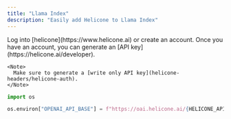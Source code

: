```yaml
---
title: "Llama Index"
description: "Easily add Helicone to Llama Index"
---
```


<Steps>
  <Step title="Create an account + Generate an API Key">
    Log into [helicone](https://www.helicone.ai) or create an account. Once you have an account, you
    can generate an [API key](https://helicone.ai/developer).

    <Note>
      Make sure to generate a [write only API key](helicone-headers/helicone-auth).
    </Note>

  </Step>
  <Step title="Set OPENAI_BASE_URL as an environment variable">

  <CodeGroup>

```python example.py
import os

os.environ["OPENAI_API_BASE"] = f"https://oai.helicone.ai/{HELICONE_API_KEY}/v1"
```

</CodeGroup>

  </Step>

</Steps>
